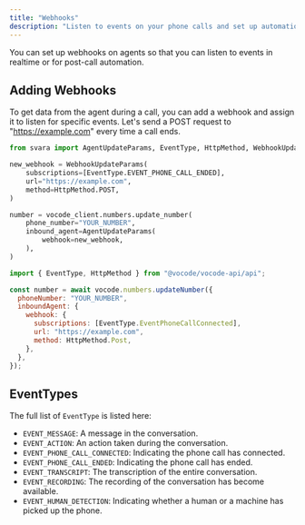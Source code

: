 ```yaml
---
title: "Webhooks"
description: "Listen to events on your phone calls and set up automations"
---
```


You can set up webhooks on agents so that you can
listen to events in realtime or for post-call automation.

## Adding Webhooks

To get data from the agent during a call, you can add a webhook and assign it to listen for specific events.
Let's send a POST request to "https://example.com" every time a call ends.

<CodeGroup>

```python Python
from svara import AgentUpdateParams, EventType, HttpMethod, WebhookUpdateParams

new_webhook = WebhookUpdateParams(
    subscriptions=[EventType.EVENT_PHONE_CALL_ENDED],
    url="https://example.com",
    method=HttpMethod.POST,
)

number = vocode_client.numbers.update_number(
    phone_number="YOUR_NUMBER",
    inbound_agent=AgentUpdateParams(
        webhook=new_webhook,
    ),
)
```

```javascript TypeScript
import { EventType, HttpMethod } from "@vocode/vocode-api/api";

const number = await vocode.numbers.updateNumber({
  phoneNumber: "YOUR_NUMBER",
  inboundAgent: {
    webhook: {
      subscriptions: [EventType.EventPhoneCallConnected],
      url: "https://example.com",
      method: HttpMethod.Post,
    },
  },
});
```

</CodeGroup>

## EventTypes

The full list of `EventType` is listed here:

- `EVENT_MESSAGE`: A message in the conversation.
- `EVENT_ACTION`: An action taken during the conversation.
- `EVENT_PHONE_CALL_CONNECTED`: Indicating the phone call has connected.
- `EVENT_PHONE_CALL_ENDED`: Indicating the phone call has ended.
- `EVENT_TRANSCRIPT`: The transcription of the entire conversation.
- `EVENT_RECORDING`: The recording of the conversation has become available.
- `EVENT_HUMAN_DETECTION`: Indicating whether a human or a machine has picked up the phone.
